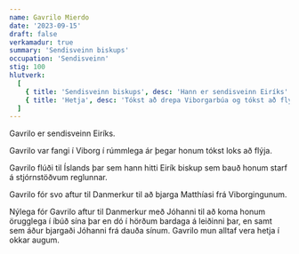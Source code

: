 ```yaml
---
name: Gavrilo Mierdo
date: '2023-09-15'
draft: false
verkamadur: true
summary: 'Sendisveinn biskups'
occupation: 'Sendisveinn'
stig: 100
hlutverk:
  [
    { title: 'Sendisveinn biskups', desc: 'Hann er sendisveinn Eiríks' },
    { title: 'Hetja', desc: 'Tókst að drepa Viborgarbúa og tókst að flýja borgina' },
  ]
---
```


Gavrilo er sendisveinn Eiríks.

Gavrilo var fangi í Viborg í rúmmlega ár þegar honum tókst loks að flýja.

Gavrilo flúði til Íslands þar sem hann hitti
Eirík biskup sem bauð honum starf á stjórnstöðvum reglunnar.

Gavrilo fór svo aftur til Danmerkur til að bjarga Matthíasi frá Viborgingunum.

Nýlega fór Gavrilo aftur til Danmerkur með Jóhanni til að koma honum örugglega í íbúð sína þar en dó í 
hörðum bardaga á leiðinni þar, en samt sem áður bjargaði Jóhanni frá dauða sínum.
Gavrilo mun alltaf vera hetja í okkar augum.